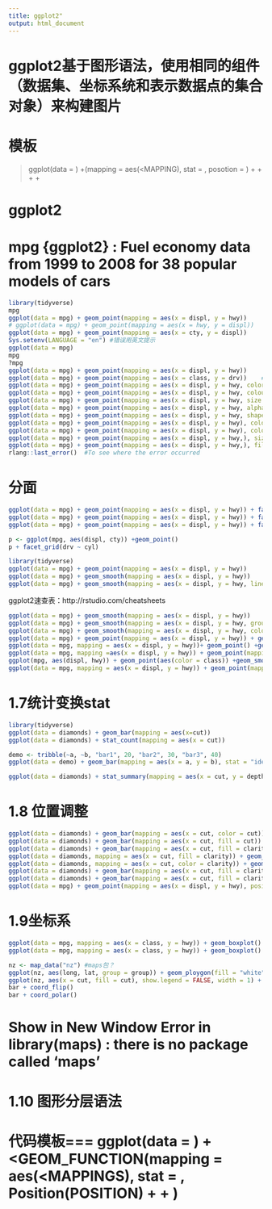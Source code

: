```yaml
---
title: ggplot2"
output: html_document
---
```

# ggplot2基于图形语法，使用相同的组件（数据集、坐标系统和表示数据点的集合对象）来构建图片
# 模板
> ggplot(data = <DATA>) +<GEOM_FUNCTIOIN>(mapping = aes(<MAPPING), stat = <STAT>, posotion = <POSITION>) + <COORDINATE_FUNCTION> + <FACET_FUNCTION> + <SCALE_FUNCTION> + <THEME_FUNCTION>

# ggplot2
# mpg {ggplot2} : Fuel economy data from 1999 to 2008 for 38 popular models of cars
```r
library(tidyverse)
mpg
ggplot(data = mpg) + geom_point(mapping = aes(x = displ, y = hwy))
# ggplot(data = mpg) + geom_point(mapping = aes(x = hwy, y = displ))
ggplot(data = mpg) + geom_point(mapping = aes(x = cty, y = displ))
Sys.setenv(LANGUAGE = "en") #错误用英文提示
ggplot(data = mpg)
mpg
?mpg
ggplot(data = mpg) + geom_point(mapping = aes(x = displ, y = hwy))
ggplot(data = mpg) + geom_point(mapping = aes(x = class, y = drv))    # chr数据类型画图无意义
ggplot(data = mpg) + geom_point(mapping = aes(x = displ, y = hwy, color = class))
ggplot(data = mpg) + geom_point(mapping = aes(x = displ, y = hwy, colour = class))  # color = colour
ggplot(data = mpg) + geom_point(mapping = aes(x = displ, y = hwy, size = class))  # Using size for a discrete variable is not advised. 
ggplot(data = mpg) + geom_point(mapping = aes(x = displ, y = hwy, alpha = class))  #Using alpha for a discrete variable is not advised. 
ggplot(data = mpg) + geom_point(mapping = aes(x = displ, y = hwy, shape = class)) #shape <= 6
ggplot(data = mpg) + geom_point(mapping = aes(x = displ, y = hwy), color = 677)  #color="颜色"或数值代表的颜色，如下
ggplot(data = mpg) + geom_point(mapping = aes(x = displ, y = hwy), color = "blue")
ggplot(data = mpg) + geom_point(mapping = aes(x = displ, y = hwy,), size = 2, color = "red", shape = 1)
ggplot(data = mpg) + geom_point(mapping = aes(x = displ, y = hwy,), fill = "red", size = 2, shape = 24) #shape数值标识R的25种内置形状，fill&color边界颜色/填充颜色（空心形状/实心形状/填充形状）
rlang::last_error()  #To see where the error occurred
```
# 分面
```r
ggplot(data = mpg) + geom_point(mapping = aes(x = displ, y = hwy)) + facet_wrap(~ class, nrow = 2)  # 一个变量多个级别；~+变量，公式（选取分面公共原因），facet_wrap(离散型变量)
ggplot(data = mpg) + geom_point(mapping = aes(x = displ, y = hwy)) + facet_grid(drv ~ cyl)  #两个变量分面，~隔开
ggplot(data = mpg) + geom_point(mapping = aes(x = displ, y = hwy)) + facet_grid(.~ cyl)  # .代替行or列维度
```

```r
p <- ggplot(mpg, aes(displ, cty)) +geom_point()
p + facet_grid(drv ~ cyl)
```

```r
library(tidyverse)
ggplot(data = mpg) + geom_point(mapping = aes(x = displ, y = hwy))
ggplot(data = mpg) + geom_smooth(mapping = aes(x = displ, y = hwy))
ggplot(data = mpg) + geom_smooth(mapping = aes(x = displ, y = hwy, linetype = drv))

```
ggplot2速查表：http://rstudio.com/cheatsheets

```r
ggplot(data = mpg) + geom_smooth(mapping = aes(x = displ, y = hwy))
ggplot(data = mpg) + geom_smooth(mapping = aes(x = displ, y = hwy, group = drv))
ggplot(data = mpg) + geom_smooth(mapping = aes(x = displ, y = hwy, color = drv), show.legend = FALSE)
ggplot(data = mpg) + geom_point(mapping = aes(x = displ, y = hwy)) + geom_smooth(mapping = aes(x = displ, y = hwy)) 
ggplot(data = mpg, mapping = aes(x = displ, y = hwy))+ geom_point() +geom_smooth()
ggplot(data = mpg, mapping =aes(x = displ, y = hwy)) + geom_point(mapping = aes(color = class)) + geom_smooth()
ggplot(mpg, aes(displ, hwy)) + geom_point(aes(color = class)) +geom_smooth()
ggplot(data = mpg, mapping = aes(x = displ, y = hwy)) + geom_point(mapping = aes(color = class)) + geom_smooth(data = filter(mpg, class == "subcompact"), se = FALSE)

```
# 1.7统计变换stat
```r
library(tidyverse)
ggplot(data = diamonds) + geom_bar(mapping = aes(x=cut))
ggplot(data = diamonds) + stat_count(mapping = aes(x = cut))
```
```r
demo <- tribble(~a, ~b, "bar1", 20, "bar2", 30, "bar3", 40)
ggplot(data = demo) + geom_bar(mapping = aes(x = a, y = b), stat = "identity")
```

```r
ggplot(data = diamonds) + stat_summary(mapping = aes(x = cut, y = depth), fun.ymin = min, fun.ymax = max, fun.y = median)
```
# 1.8 位置调整
```r
ggplot(data = diamonds) + geom_bar(mapping = aes(x = cut, color = cut))
ggplot(data = diamonds) + geom_bar(mapping = aes(x = cut, fill = cut))
ggplot(data = diamonds) + geom_bar(mapping = aes(x = cut, fill = clarity))
ggplot(data = diamonds, mapping = aes(x = cut, fill = clarity)) + geom_bar(alpha = 1/5, position = "identity")
ggplot(data = diamonds, mapping = aes(x = cut, color = clarity)) + geom_bar(fill = NA, position = "identity")
ggplot(data = diamonds) + geom_bar(mapping = aes(x = cut, fill = clarity), position = "fill")
ggplot(data = diamonds) + geom_bar(mapping = aes(x = cut, fill = clarity), position = "dodge")
ggplot(data = mpg) + geom_point(mapping = aes(x = displ, y = hwy), position = "jitter")
```
# 1.9坐标系
```r
ggplot(data = mpg, mapping = aes(x = class, y = hwy)) + geom_boxplot()
ggplot(data = mpg, mapping = aes(x = class, y = hwy)) + geom_boxplot() + coord_flip()

nz <- map_data("nz") #maps包？
ggplot(nz, aes(long, lat, group = group)) + geom_ploygon(fill = "white", color = "black")
ggplot(nz, aes(x = cut, fill = cut), show.legend = FALSE, width = 1) + theme(aspect.ratio = 1) + labs(x = NULL, y = NULL)
bar + coord_flip()
bar + coord_polar()
```
# Show in New Window Error in library(maps) : there is no package called ‘maps’
# 1.10 图形分层语法
# 代码模板=== ggplot(data = <DATA>) + <GEOM_FUNCTION(mapping = aes(<MAPPINGS), stat = <STAT>, Position(POSITION) + <COORDINATE_FUNCTION> + <FACET_FUNCTION>)



